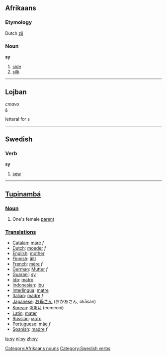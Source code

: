 ==Afrikaans==
===Etymology===
Dutch [[zij]]
===Noun===
'''sy'''

# [[side]]
# [[silk]]

[[Category:Afrikaans nouns]]

----

==Lojban==
''cmavo''<br>
[[s]]

letteral for s

----

==Swedish==
===Verb===
'''sy'''

# [[sew]]

[[Category:Swedish verbs]]

----

==[[Tupinambá]]==

===[[Noun]]===
#One's female [[parent]]

===[[Translation]]s===
*[[Catalan]]: [[mare]] ''f''
*[[Dutch]]: [[moeder]] ''f''
*[[English]]: [[mother]]
*[[Finnish]]: [[äiti]]
*[[French]]: [[mère]] ''f''
*[[German]]: [[Mutter]] ''f''
*[[Guaraní]]: [[sy]]
*[[Ido]]: [[matro]]
*[[Indonesian]]: [[ibu]]
*[[Interlingua]]: [[matre]]
*[[Italian]]: [[madre]] ''f''
*[[Japanese]]: [[お母さん]] (おかあさん, okāsan)
*[[Korean]]: [[어머니]] (eomeoni)
*[[Latin]]: [[mater]]
*[[Russian]]: [[мать]]
*[[Portuguese]]: [[mãe]] ''f''
*[[Spanish]]: [[madre]] ''f''

[[la:sy]]
[[nl:sy]]
[[zh:sy]]